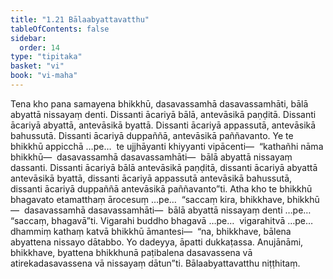 ```yaml
---
title: "1.21 Bālaabyattavatthu"
tableOfContents: false
sidebar:
  order: 14
type: "tipitaka"
basket: "vi"
book: "vi-maha"
---
```



<DynamicBreadcrumb />

<Division number="82" book="vi-maha">

<Paragraph number="363" book="vi-maha">
Tena kho pana samayena bhikkhū, dasavassamhā dasavassamhāti, bālā abyattā nissayaṃ denti. Dissanti ācariyā bālā, antevāsikā paṇḍitā. Dissanti ācariyā abyattā, antevāsikā byattā. Dissanti ācariyā appassutā, antevāsikā bahussutā. Dissanti ācariyā duppaññā, antevāsikā paññavanto. Ye te bhikkhū appicchā …pe…  te ujjhāyanti khiyyanti vipācenti—  “kathañhi nāma bhikkhū—  dasavassamhā dasavassamhāti—  bālā abyattā nissayaṃ dassanti. Dissanti ācariyā bālā antevāsikā paṇḍitā, dissanti ācariyā abyattā antevāsikā byattā, dissanti ācariyā appassutā antevāsikā bahussutā, dissanti ācariyā duppaññā antevāsikā paññavanto”ti. Atha kho te bhikkhū bhagavato etamatthaṃ ārocesuṃ …pe…  “saccaṃ kira, bhikkhave, bhikkhū—  dasavassamhā dasavassamhāti—  bālā abyattā nissayaṃ denti …pe…  “saccaṃ, bhagavā”ti. Vigarahi buddho bhagavā …pe…  vigarahitvā …pe…  dhammiṃ kathaṃ katvā bhikkhū āmantesi—  “na, bhikkhave, bālena abyattena nissayo dātabbo. Yo dadeyya, āpatti dukkaṭassa. Anujānāmi, bhikkhave, byattena bhikkhunā paṭibalena dasavassena vā atirekadasavassena vā nissayaṃ dātun”ti.

</Paragraph>
</Division>

<Paragraph number="364" type="center" book="vi-maha">
Bālaabyattavatthu niṭṭhitaṃ.
</Paragraph>